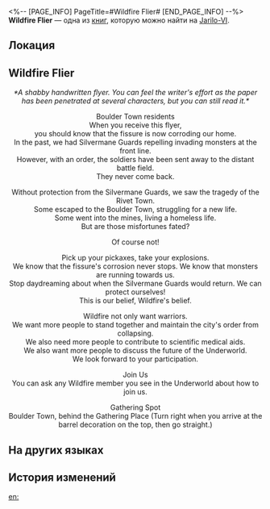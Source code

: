 <%-- [PAGE_INFO]
PageTitle=#Wildfire Flier#
[END_PAGE_INFO] --%>
{{Дополнить}}
{{Книга Инфобокс
|id           = 013
|partIds      = 190117
|Название     = 
|Изображение  = Предмет Записи.png
|Мир          = Jarilo-VI
|Томов        = 1
|Автор        = <!--нужно добавить-->
|Описание     = Handwritten fliers. They are rough, but rooted in sincerity.
|Том1         = {{tx}}
|Источник1    = {{tx|Отсутствует источник}}
|Персонажи    = 
|Фракции      = 
}}
'''Wildfire Flier''' — одна из [[Книги|книг]], которую можно найти на [[Jarilo-VI]].

==Локация==
{{Отметка карты|<!--название карты-->|<!--id отметки-->}}

==Wildfire Flier==
<div align="center">''*A shabby handwritten flyer. You can feel the writer's effort as the paper has been penetrated at several characters, but you can still read it.*''

Boulder Town residents<br />
When you receive this flyer,<br />
you should know that the fissure is now corroding our home. <br />In the past, we had Silvermane Guards repelling invading monsters at the front line.<br />
However, with an order, the soldiers have been sent away to the distant battle field.<br />
They never come back.

Without protection from the Silvermane Guards, we saw the tragedy of the Rivet Town.<br />
Some escaped to the Boulder Town, struggling for a new life.<br />
Some went into the mines, living a homeless life.<br />
But are those misfortunes fated?

Of course not!

Pick up your pickaxes, take your explosions.<br />
We know that the fissure's corrosion never stops. We know that monsters are running towards us.<br />
Stop daydreaming about when the Silvermane Guards would return. We can protect ourselves!<br />
This is our belief, Wildfire's belief.

Wildfire not only want warriors.<br />
We want more people to stand together and maintain the city's order from collapsing.<br />
We also need more people to contribute to scientific medical aids.<br />
We also want more people to discuss the future of the Underworld.<br />
We look forward to your participation.

Join Us<br />
You can ask any Wildfire member you see in the Underworld about how to join us.

Gathering Spot<br />
Boulder Town, behind the Gathering Place (Turn right when you arrive at the barrel decoration on the top, then go straight.)</div>

==На других языках==
{{На других языках
|en   = Wildfire Flier
|zhs  = 地火组织的宣传单
|zht  = 地火組織的宣傳單
|ja   = 地炎組織のチラシ
|ko   = 와일드 파이어 조직 전단지
|es   = Panfleto de Llamarada
|fr   = Dépliant des Feux sauvages
|ru   = Флаер Дикого Огня
|th   = ใบปลิวของ Wildfire
|vi   = Truyền Đơn Của Tổ Chức Lửa Ngầm
|de   = Flyer von Wildfeuer
|id   = Brosur Organisasi Wildfire
|pt   = Panfleto de Fogo Vivo
}}

==История изменений==
{{История изменений|3.5}}

[[en:]]